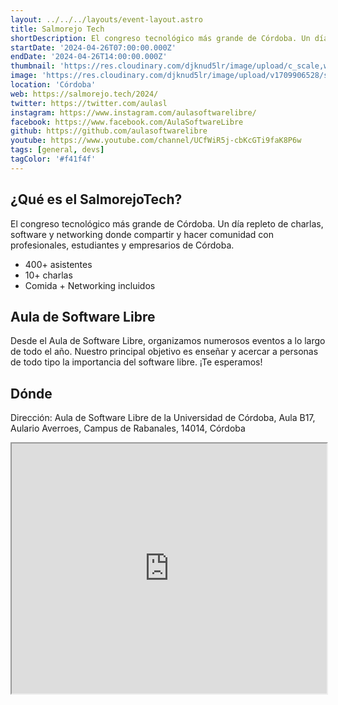 ```yaml
---
layout: ../../../layouts/event-layout.astro
title: Salmorejo Tech
shortDescription: El congreso tecnológico más grande de Córdoba. Un día repleto de charlas, software y networking donde compartir y hacer comunidad con profesionales, estudiantes y empresarios de Córdoba.
startDate: '2024-04-26T07:00:00.000Z'
endDate: '2024-04-26T14:00:00.000Z'
thumbnail: 'https://res.cloudinary.com/djknud5lr/image/upload/c_scale,w_600/v1709906528/salmorejo.avif'
image: 'https://res.cloudinary.com/djknud5lr/image/upload/v1709906528/salmorejo.avif'
location: 'Córdoba'
web: https://salmorejo.tech/2024/
twitter: https://twitter.com/aulasl
instagram: https://www.instagram.com/aulasoftwarelibre/
facebook: https://www.facebook.com/AulaSoftwareLibre
github: https://github.com/aulasoftwarelibre
youtube: https://www.youtube.com/channel/UCfWiR5j-cbKcGTi9faK8P6w
tags: [general, devs]
tagColor: '#f41f4f'
---
```


## ¿Qué es el SalmorejoTech?

El congreso tecnológico más grande de Córdoba. Un día repleto de charlas, software y networking donde compartir y hacer comunidad con profesionales, estudiantes y empresarios de Córdoba.

- 400+ asistentes
- 10+ charlas
- Comida + Networking incluidos

## Aula de Software Libre

Desde el Aula de Software Libre, organizamos numerosos eventos a lo largo de todo el año. Nuestro principal objetivo es enseñar y acercar a personas de todo tipo la importancia del software libre. ¡Te esperamos!

## Dónde

Dirección: Aula de Software Libre de la Universidad de Córdoba, Aula B17, Aulario Averroes, Campus de Rabanales, 14014, Córdoba

<iframe
  style="width: 100%; height: 400px;"
  height="400"
  allowfullscreen=""
  loading="lazy"
  referrerpolicy="no-referrer-when-downgrade"
  src="https://www.google.com/maps/embed?pb=!1m18!1m12!1m3!1d3147.6962218983613!2d-4.721466099999999!3d37.91416259999999!2m3!1f0!2f0!3f0!3m2!1i1024!2i768!4f13.1!3m3!1m2!1s0xd6ce070a8609fe1%3A0x7cd7a2dbda19c344!2sAula%20de%20Software%20Libre%20de%20la%20Universidad%20de%20C%C3%B3rdoba!5e0!3m2!1ses!2ses!4v1669009917207!5m2!1ses!2ses"
  aria-label="Aula de Software Libre de la Universidad de Córdoba, Aula B17, Aulario Averroes, Campus de Rabanales, 14014, Córdoba"
></iframe>

